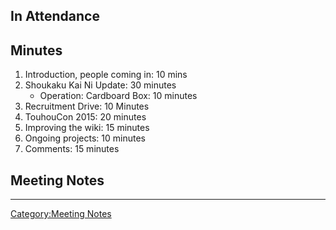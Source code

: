 ==In Attendance==

==Minutes==

# Introduction, people coming in: 10 mins
# Shoukaku Kai Ni Update: 30 minutes
#* Operation: Cardboard Box: 10 minutes
# Recruitment Drive: 10 Minutes
# TouhouCon 2015: 20 minutes
# Improving the wiki: 15 minutes
# Ongoing projects: 10 minutes
# Comments: 15 minutes

==Meeting Notes==
<hr />






[[Category:Meeting Notes]]